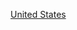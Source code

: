 {{Commons category|1901 establishments in the United States}}
{{estcatCountry|190|1|美國|United States}}

[[Category:1901年北美洲建立|United States]]